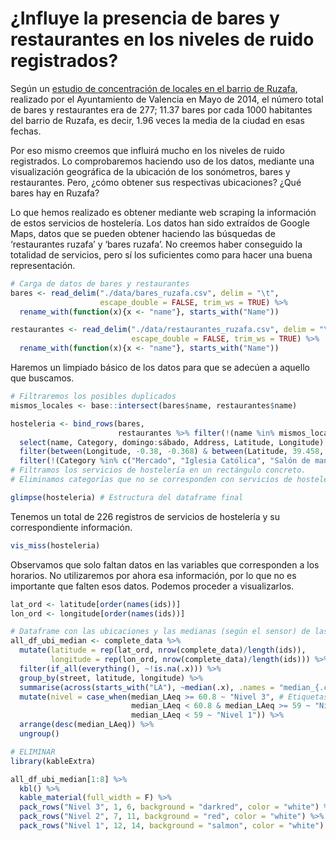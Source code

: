 # ¿Influye la presencia de bares y restaurantes en los niveles de ruido registrados?
Según un [estudio de concentración de locales en el barrio de Ruzafa](http://www.valencia.es/ayuntamiento/urbanismo2.nsf/0/A577FFDD7E036298C1257D180037E247/$FILE/MODIFICACI%C3%93%20DE%20LES%20NORMES%20URBAN%C3%8DSTIQUES%20DEL%20PLA%20ESPECIAL%20DE%20RUSSAFA-SUD%20GRAN%20VIA%20(PEP-2).pdf?OpenElement?d&embedded=true), realizado por el Ayuntamiento de Valencia en Mayo de 2014, el número total de bares y restaurantes era de 277; 11.37 bares por cada 1000 habitantes del barrio de Ruzafa, es decir, 1.96 veces la media de la ciudad en esas fechas.

Por eso mismo creemos que influirá mucho en los niveles de ruido registrados. Lo comprobaremos haciendo uso de los datos, mediante una visualización geográfica de la ubicación de los sonómetros, bares y restaurantes. Pero, ¿cómo obtener sus respectivas ubicaciones? ¿Qué bares hay en Ruzafa? 

Lo que hemos realizado es obtener mediante web scraping la información de estos servicios de hostelería. Los datos han sido extraídos de Google Maps, datos que se pueden obtener haciendo las búsquedas de 'restaurantes ruzafa' y 'bares ruzafa'. No creemos haber conseguido la totalidad de servicios, pero sí los suficientes como para hacer una buena representación.
```r
# Carga de datos de bares y restaurantes
bares <- read_delim("./data/bares_ruzafa.csv", delim = "\t", 
                    escape_double = FALSE, trim_ws = TRUE) %>% 
  rename_with(function(x){x <- "name"}, starts_with("Name"))

restaurantes <- read_delim("./data/restaurantes_ruzafa.csv", delim = "\t", 
                           escape_double = FALSE, trim_ws = TRUE) %>% 
  rename_with(function(x){x <- "name"}, starts_with("Name"))
```
Haremos un limpiado básico de los datos para que se adecúen a aquello que buscamos.
```r
# Filtraremos los posibles duplicados
mismos_locales <- base::intersect(bares$name, restaurantes$name) 

hosteleria <- bind_rows(bares, 
                        restaurantes %>% filter(!(name %in% mismos_locales))) %>% 
  select(name, Category, domingo:sábado, Address, Latitude, Longitude) %>% # Variables de posible interés
  filter(between(Longitude, -0.38, -0.368) & between(Latitude, 39.458, 39.465)) %>% 
  filter(!(Category %in% c("Mercado", "Iglesia Católica", "Salón de manicura y pedicura")))
# Filtramos los servicios de hostelería en un rectángulo concreto.
# Eliminamos categorías que no se corresponden con servicios de hostelería.
```
```r
glimpse(hosteleria) # Estructura del dataframe final 
```
Tenemos un total de 226 registros de servicios de hostelería y su correspondiente información.
```r
vis_miss(hosteleria)
```
Observamos que solo faltan datos en las variables que corresponden a los horarios. No utilizaremos por ahora esa información, por lo que no es importante que falten esos datos. Podemos proceder a visualizarlos.

```r
lat_ord <- latitude[order(names(ids))]
lon_ord <- longitude[order(names(ids))]

# Dataframe con las ubicaciones y las medianas (según el sensor) de las variables relacionadas con el sonido 
all_df_ubi_median <- complete_data %>% 
  mutate(latitude = rep(lat_ord, nrow(complete_data)/length(ids)),
         longitude = rep(lon_ord, nrow(complete_data)/length(ids))) %>% 
  filter(if_all(everything(), ~!is.na(.x))) %>%
  group_by(street, latitude, longitude) %>% 
  summarise(across(starts_with("LA"), ~median(.x), .names = "median_{.col}")) %>% 
  mutate(nivel = case_when(median_LAeq >= 60.8 ~ "Nivel 3", # Etiquetas para clasificar los más y menos ruidosos
                           median_LAeq < 60.8 & median_LAeq >= 59 ~ "Nivel 2",
                           median_LAeq < 59 ~ "Nivel 1")) %>% 
  arrange(desc(median_LAeq)) %>% 
  ungroup()

# ELIMINAR
library(kableExtra)

all_df_ubi_median[1:8] %>% 
  kbl() %>%
  kable_material(full_width = F) %>% 
  pack_rows("Nivel 3", 1, 6, background = "darkred", color = "white") %>% 
  pack_rows("Nivel 2", 7, 11, background = "red", color = "white") %>% 
  pack_rows("Nivel 1", 12, 14, background = "salmon", color = "white")
```